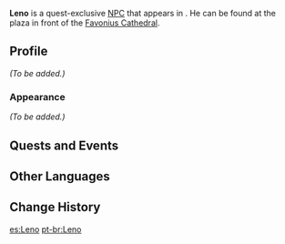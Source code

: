 {{Meta
<!-- REMOVE THIS TEMPLATE AFTER ADDING MISSING INFO -->
|missing_NPC_profile  = yes
}}
{{Character Infobox
|type             = Quest NPC
|image            = NPC Leno.png
|region           = Mondstadt
|location         = Mondstadt
}}
'''Leno''' is a quest-exclusive [[NPC]] that appears in {{Quest|Speech and Etiquette}}. He can be found at the plaza in front of the [[Favonius Cathedral]].
<!--
==Location==
<gallery>
NPC Location Leno.png|Leno's location
NPC Location Leno Context.png|Additional context
</gallery>
-->
==Profile==
<!-- detailed story/lore information goes here -->
''(To be added.)''

===Appearance===
''(To be added.)''

==Quests and Events==
{{Quests and Events}}

==Other Languages==
{{Other Languages
|default_hidden = 1
|en      = Leno
|zhs     = 莱诺
|zhs_rm  = Láinuò
|zht     = 萊諾
|zht_rm  = Láinuò
|ja      = ライノ
|ja_rm   = Raino
|ko      = 레노
|es      = Leno
|fr      = Leno
|ru      = Лено
|th      = Leno
|vi      = Leno
|de      = Leno
|id      = Leno
|pt      = Leno
|tr      = Leno
|it      = Leno
}}

==Change History==
{{Change History|1.5}}
<!--
==References==
{{Reflist}}-->

[[es:Leno]]
[[pt-br:Leno]]